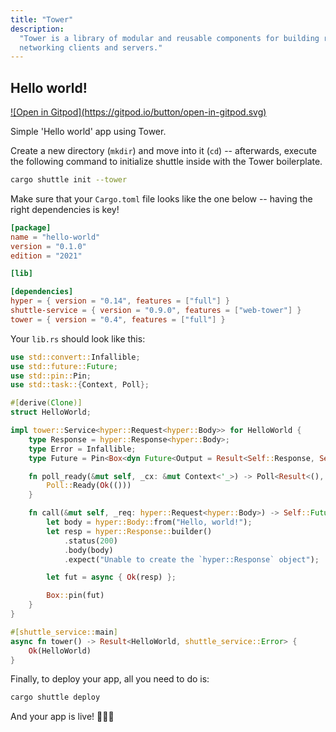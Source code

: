 ```yaml
---
title: "Tower"
description:
  "Tower is a library of modular and reusable components for building robust
  networking clients and servers."
---
```


## Hello world!

<a href="https://gitpod.io/#https://github.com/shuttle-hq/shuttle-examples/tree/main/tower/hello-world">
  ![Open in Gitpod](https://gitpod.io/button/open-in-gitpod.svg)
</a>

Simple 'Hello world' app using Tower.

Create a new directory (`mkdir`) and move into it (`cd`) -- afterwards, execute the following command to initialize shuttle inside with the Tower boilerplate.

```bash
cargo shuttle init --tower
```

Make sure that your `Cargo.toml` file looks like the one below -- having the right dependencies is key!

```toml Cargo.toml
[package]
name = "hello-world"
version = "0.1.0"
edition = "2021"

[lib]

[dependencies]
hyper = { version = "0.14", features = ["full"] }
shuttle-service = { version = "0.9.0", features = ["web-tower"] }
tower = { version = "0.4", features = ["full"] }
```
Your `lib.rs` should look like this:

```Rust lib.rs
use std::convert::Infallible;
use std::future::Future;
use std::pin::Pin;
use std::task::{Context, Poll};

#[derive(Clone)]
struct HelloWorld;

impl tower::Service<hyper::Request<hyper::Body>> for HelloWorld {
    type Response = hyper::Response<hyper::Body>;
    type Error = Infallible;
    type Future = Pin<Box<dyn Future<Output = Result<Self::Response, Self::Error>> + Send + Sync>>;

    fn poll_ready(&mut self, _cx: &mut Context<'_>) -> Poll<Result<(), Self::Error>> {
        Poll::Ready(Ok(()))
    }

    fn call(&mut self, _req: hyper::Request<hyper::Body>) -> Self::Future {
        let body = hyper::Body::from("Hello, world!");
        let resp = hyper::Response::builder()
            .status(200)
            .body(body)
            .expect("Unable to create the `hyper::Response` object");

        let fut = async { Ok(resp) };

        Box::pin(fut)
    }
}

#[shuttle_service::main]
async fn tower() -> Result<HelloWorld, shuttle_service::Error> {
    Ok(HelloWorld)
}
```

Finally, to deploy your app, all you need to do is:
```bash
cargo shuttle deploy
```

And your app is live! 🎉🎉🎉
